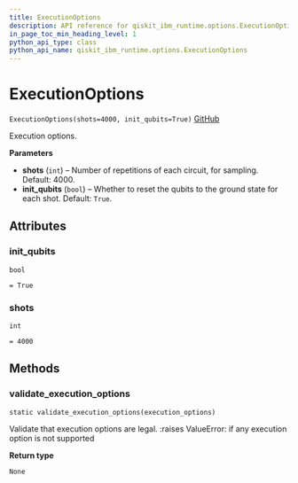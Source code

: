 ```yaml
---
title: ExecutionOptions
description: API reference for qiskit_ibm_runtime.options.ExecutionOptions
in_page_toc_min_heading_level: 1
python_api_type: class
python_api_name: qiskit_ibm_runtime.options.ExecutionOptions
---
```


# ExecutionOptions

<span id="qiskit_ibm_runtime.options.ExecutionOptions" />

`ExecutionOptions(shots=4000, init_qubits=True)` [GitHub](https://github.com/qiskit/qiskit-ibm-runtime/tree/stable/0.16/qiskit_ibm_runtime/options/execution_options.py "view source code")

Execution options.

**Parameters**

*   **shots** (`int`) – Number of repetitions of each circuit, for sampling. Default: 4000.
*   **init\_qubits** (`bool`) – Whether to reset the qubits to the ground state for each shot. Default: `True`.

## Attributes

<span id="qiskit_ibm_runtime.options.ExecutionOptions.init_qubits" />

### init\_qubits

`bool`

`= True`

<span id="qiskit_ibm_runtime.options.ExecutionOptions.shots" />

### shots

`int`

`= 4000`

## Methods

### validate\_execution\_options

<span id="qiskit_ibm_runtime.options.ExecutionOptions.validate_execution_options" />

`static validate_execution_options(execution_options)`

Validate that execution options are legal. :raises ValueError: if any execution option is not supported

**Return type**

`None`

